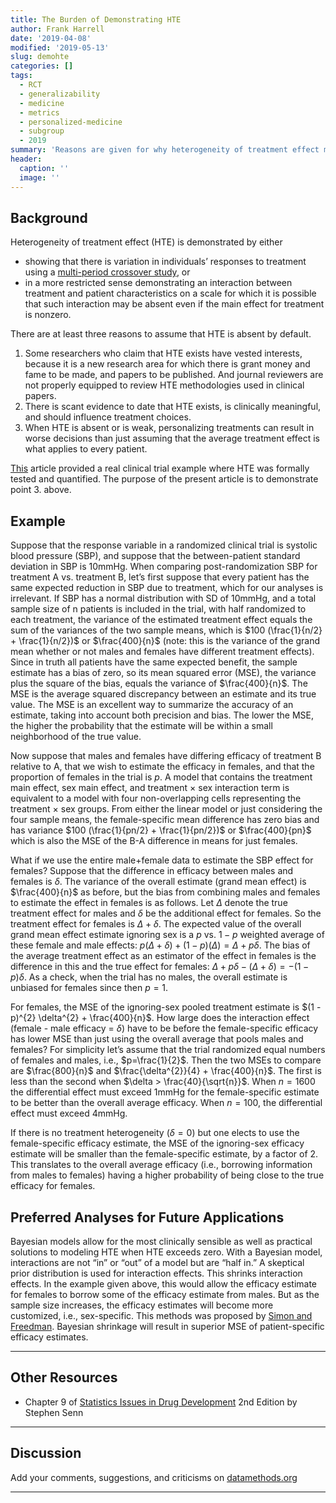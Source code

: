 ```yaml
---
title: The Burden of Demonstrating HTE
author: Frank Harrell
date: '2019-04-08'
modified: '2019-05-13'
slug: demohte
categories: []
tags:
  - RCT
  - generalizability
  - medicine
  - metrics
  - personalized-medicine
  - subgroup
  - 2019
summary: 'Reasons are given for why heterogeneity of treatment effect must be demonstrated, not assumed.  An example is presented that shows that HTE must exceed a certain level before personalizing treatment results in better decisions than using the average treatment effect for everyone.' 
header:
  caption: ''
  image: ''
---
```


## Background
Heterogeneity of treatment effect (HTE) is demonstrated by either

* showing that there is variation in individuals' responses to treatment using a [multi-period crossover study](https://www.ncbi.nlm.nih.gov/pmc/articles/PMC5054923), or
* in a more restricted sense demonstrating an interaction between treatment and patient characteristics on a scale for which it is possible that such interaction may be absent even if the main effect for treatment is nonzero.

There are at least three reasons to assume that HTE is absent by default.

1. Some researchers who claim that HTE exists have vested interests, because it is a new research area for which there is grant money and fame to be made, and papers to be published.  And journal reviewers are not properly equipped to review HTE methodologies used in clinical papers.
1. There is scant evidence to date that HTE exists, is clinically meaningful, and should influence treatment choices.
1. When HTE is absent or is weak, personalizing treatments can result in worse decisions than just assuming that the average treatment effect is what applies to every patient.

[This](/post/varyor) article provided a real clinical trial example where HTE was formally tested and quantified.  The purpose of the present article is to demonstrate point 3. above.

## Example

Suppose that the response variable in a randomized clinical trial is systolic blood pressure (SBP), and suppose that the between-patient standard deviation in SBP is 10mmHg.  When comparing post-randomization SBP for treatment A vs. treatment B, let's first suppose that every patient has the same expected reduction in SBP due to treatment, which for our analyses is irrelevant.  If SBP has a normal distribution with SD of 10mmHg, and a total sample size of n patients is included in the trial, with half randomized to each treatment, the variance of the estimated treatment effect equals the sum of the variances of the two sample means, which is $100 (\frac{1}{n/2} + \frac{1}{n/2})$ or $\frac{400}{n}$ (note: this is the variance of the grand mean whether or not males and females have different treatment effects).  Since in truth all patients have the same expected benefit, the sample estimate has a bias of zero, so its mean squared error (MSE), the variance plus the square of the bias, equals the variance of $\frac{400}{n}$.  The MSE is the average squared discrepancy between an estimate and its true value.  The MSE is an excellent way to summarize the accuracy of an estimate, taking into account both precision and bias.  The lower the MSE, the higher the probability that the estimate will be within a small neighborhood of the true value.

Now suppose that males and females have differing efficacy of treatment B relative to A, that we wish to estimate the efficacy in females, and that the proportion of females in the trial is $p$.  A model that contains the treatment main effect, sex main effect, and treatment $\times$ sex interaction term is equivalent to a model with four non-overlapping cells representing the treatment $\times$ sex groups.  From either the linear model or just considering the four sample means, the female-specific mean difference has zero bias and has variance $100 (\frac{1}{pn/2} + \frac{1}{pn/2})$ or $\frac{400}{pn}$ which is also the MSE of the B-A difference in means for just females. 

What if we use the entire male+female data to estimate the SBP effect for females?  Suppose that the difference in efficacy between males and females is $\delta$.  The variance of the overall estimate (grand mean effect) is $\frac{400}{n}$ as before, but the bias from combining males and females to estimate the effect in females is as follows.  Let $\Delta$ denote the true treatment effect for males and $\delta$ be the additional effect for females.  So the treatment effect for females is $\Delta + \delta$.  The expected value of the overall grand mean effect estimate ignoring sex is a $p$ vs. $1-p$ weighted average of these female and male effects: $p(\Delta + \delta) + (1-p)(\Delta) = \Delta + p\delta$.  The bias of the average treatment effect as an estimator of the effect in females is the difference in this and the true effect for females: $\Delta + p\delta - (\Delta + \delta) = -(1 - p)\delta$.  As a check, when the trial has no males, the overall estimate is unbiased for females since then $p=1$. 

For females, the MSE  of the ignoring-sex pooled treatment estimate is $(1 - p)^{2} \delta^{2} + \frac{400}{n}$.  How large does the interaction effect (female - male efficacy = $\delta$) have to be before the female-specific efficacy has lower MSE than just using the overall average that pools males and females?  For simplicity let's assume that the trial randomized equal numbers of females and males, i.e., $p=\frac{1}{2}$.  Then the two MSEs to compare are $\frac{800}{n}$ and $\frac{\delta^{2}}{4} + \frac{400}{n}$.  The first is less than the second when $\delta > \frac{40}{\sqrt{n}}$.  When $n=1600$ the differential effect must exceed 1mmHg for the female-specific estimate to be better than the overall average efficacy.  When $n=100$, the differential effect must exceed 4mmHg.
 
If there is no treatment heterogeneity  ($\delta=0$) but one elects to use the female-specific efficacy estimate, the MSE of the ignoring-sex efficacy estimate will be smaller than the female-specific estimate, by a factor of 2.  This translates to the overall average efficacy (i.e., borrowing information from males to females) having a higher probability of being close to the true efficacy for females.

## Preferred Analyses for Future Applications
Bayesian models allow for the most clinically sensible as well as practical solutions to modeling HTE when HTE exceeds zero.  With a Bayesian model, interactions are not "in" or "out" of a model but are "half in."  A skeptical prior distribution is used for interaction effects.  This shrinks interaction effects.  In the example given above, this would allow the efficacy estimate for females to borrow some of the efficacy estimate from males.  But as the sample size increases, the efficacy estimates will become more customized, i.e., sex-specific.  This methods was proposed by [Simon and Freedman](http://hbiostat.org/papers/RCTs/differentialEffectiveness/sim97bay.pdf).  Bayesian shrinkage will result in superior MSE of patient-specific efficacy estimates.

------

## Other Resources

* Chapter 9 of [Statistics Issues in Drug Development](https://www.wiley.com/en-us/Statistical+Issues+in+Drug+Development,+2nd+Edition-p-9780470018774) 2nd Edition by Stephen Senn

------

## Discussion
Add your comments, suggestions, and criticisms on [datamethods.org](http://datamethods.org/t/discussion-of-assessing-heterogeneity-of-treatment-effect-estimating-patient-specific-efficacy-and-studying-variation-in-odds-ratios-risk-ratios-and-risk-differences)

------